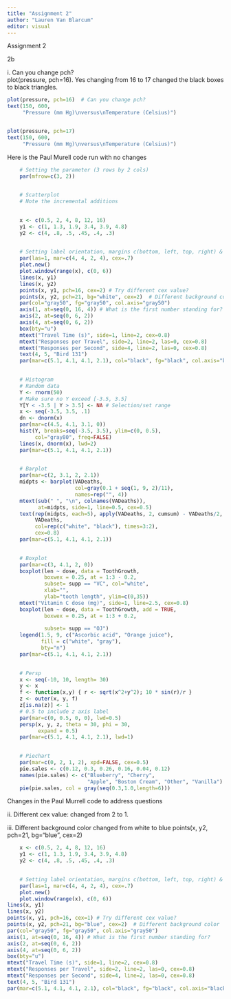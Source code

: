 ```yaml
---
title: "Assignment 2"
author: "Lauren Van Blarcum"
editor: visual
---
```


Assignment 2

2b

i\. Can you change pch? \
plot(pressure, pch=16). Yes changing from 16 to 17 changed the black boxes to black triangles.

```r
plot(pressure, pch=16)  # Can you change pch?
text(150, 600, 
     "Pressure (mm Hg)\nversus\nTemperature (Celsius)")


plot(pressure, pch=17)
text(150, 600, 
     "Pressure (mm Hg)\nversus\nTemperature (Celsius)")
```

Here is the Paul Murell code run with no changes

```r
	# Setting the parameter (3 rows by 2 cols)
	par(mfrow=c(3, 2))
	

	# Scatterplot
	# Note the incremental additions
	

	x <- c(0.5, 2, 4, 8, 12, 16)
	y1 <- c(1, 1.3, 1.9, 3.4, 3.9, 4.8)
	y2 <- c(4, .8, .5, .45, .4, .3)
	

	# Setting label orientation, margins c(bottom, left, top, right) & text size
	par(las=1, mar=c(4, 4, 2, 4), cex=.7) 
	plot.new()
	plot.window(range(x), c(0, 6))
	lines(x, y1)
	lines(x, y2)
	points(x, y1, pch=16, cex=2) # Try different cex value?  
	points(x, y2, pch=21, bg="white", cex=2)  # Different background color
	par(col="gray50", fg="gray50", col.axis="gray50")
	axis(1, at=seq(0, 16, 4)) # What is the first number standing for?
	axis(2, at=seq(0, 6, 2))
	axis(4, at=seq(0, 6, 2))
	box(bty="u")
	mtext("Travel Time (s)", side=1, line=2, cex=0.8)
	mtext("Responses per Travel", side=2, line=2, las=0, cex=0.8)
	mtext("Responses per Second", side=4, line=2, las=0, cex=0.8)
	text(4, 5, "Bird 131")
	par(mar=c(5.1, 4.1, 4.1, 2.1), col="black", fg="black", col.axis="black")
	

	# Histogram
	# Random data
	Y <- rnorm(50)
	# Make sure no Y exceed [-3.5, 3.5]
	Y[Y < -3.5 | Y > 3.5] <- NA # Selection/set range
	x <- seq(-3.5, 3.5, .1)
	dn <- dnorm(x)
	par(mar=c(4.5, 4.1, 3.1, 0))
	hist(Y, breaks=seq(-3.5, 3.5), ylim=c(0, 0.5), 
	     col="gray80", freq=FALSE)
	lines(x, dnorm(x), lwd=2)
	par(mar=c(5.1, 4.1, 4.1, 2.1))
	

	# Barplot
	par(mar=c(2, 3.1, 2, 2.1)) 
	midpts <- barplot(VADeaths, 
	                  col=gray(0.1 + seq(1, 9, 2)/11), 
	                  names=rep("", 4))
	mtext(sub(" ", "\n", colnames(VADeaths)),
	      at=midpts, side=1, line=0.5, cex=0.5)
	text(rep(midpts, each=5), apply(VADeaths, 2, cumsum) - VADeaths/2,
	     VADeaths, 
	     col=rep(c("white", "black"), times=3:2), 
	     cex=0.8)
	par(mar=c(5.1, 4.1, 4.1, 2.1))  
	

	# Boxplot
	par(mar=c(3, 4.1, 2, 0))
	boxplot(len ~ dose, data = ToothGrowth,
	        boxwex = 0.25, at = 1:3 - 0.2,
	        subset= supp == "VC", col="white",
	        xlab="",
	        ylab="tooth length", ylim=c(0,35))
	mtext("Vitamin C dose (mg)", side=1, line=2.5, cex=0.8)
	boxplot(len ~ dose, data = ToothGrowth, add = TRUE,
	        boxwex = 0.25, at = 1:3 + 0.2,
	        
	        subset= supp == "OJ")
	legend(1.5, 9, c("Ascorbic acid", "Orange juice"), 
	       fill = c("white", "gray"), 
	       bty="n")
	par(mar=c(5.1, 4.1, 4.1, 2.1))
	

	# Persp
	x <- seq(-10, 10, length= 30)
	y <- x
	f <- function(x,y) { r <- sqrt(x^2+y^2); 10 * sin(r)/r }
	z <- outer(x, y, f)
	z[is.na(z)] <- 1
	# 0.5 to include z axis label
	par(mar=c(0, 0.5, 0, 0), lwd=0.5)
	persp(x, y, z, theta = 30, phi = 30, 
	      expand = 0.5)
	par(mar=c(5.1, 4.1, 4.1, 2.1), lwd=1)
	

	# Piechart
	par(mar=c(0, 2, 1, 2), xpd=FALSE, cex=0.5)
	pie.sales <- c(0.12, 0.3, 0.26, 0.16, 0.04, 0.12)
	names(pie.sales) <- c("Blueberry", "Cherry",
	                      "Apple", "Boston Cream", "Other", "Vanilla")
	pie(pie.sales, col = gray(seq(0.3,1.0,length=6))) 

```

Changes in the Paul Murrell code to address questions

ii\. Different cex value: changed from 2 to 1.

iii\. Different background color changed from white to blue points(x, y2, pch=21, bg="blue", cex=2)

```r
	x <- c(0.5, 2, 4, 8, 12, 16)
	y1 <- c(1, 1.3, 1.9, 3.4, 3.9, 4.8)
	y2 <- c(4, .8, .5, .45, .4, .3)
	

	# Setting label orientation, margins c(bottom, left, top, right) & text size
	par(las=1, mar=c(4, 4, 2, 4), cex=.7) 
	plot.new()
	plot.window(range(x), c(0, 6))
lines(x, y1)
lines(x, y2)
points(x, y1, pch=16, cex=1) # Try different cex value?  
points(x, y2, pch=21, bg="blue", cex=2)  # Different background color
par(col="gray50", fg="gray50", col.axis="gray50")
axis(1, at=seq(0, 16, 4)) # What is the first number standing for?
axis(2, at=seq(0, 6, 2))
axis(4, at=seq(0, 6, 2))
box(bty="u")
mtext("Travel Time (s)", side=1, line=2, cex=0.8)
mtext("Responses per Travel", side=2, line=2, las=0, cex=0.8)
mtext("Responses per Second", side=4, line=2, las=0, cex=0.8)
text(4, 5, "Bird 131")
par(mar=c(5.1, 4.1, 4.1, 2.1), col="black", fg="black", col.axis="black")
```

